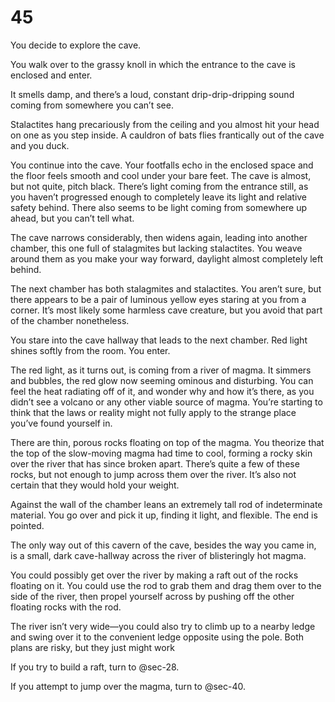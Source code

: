 # 45 {#sec-45}

You decide to explore the cave. 

You walk over to the grassy knoll in which the entrance to the cave is enclosed and enter.

It smells damp, and there’s a loud, constant drip-drip-dripping sound coming from somewhere you can’t see. 

Stalactites hang precariously from the ceiling and you almost hit your head on one as you step inside. A cauldron of bats flies frantically out of the cave and you duck. 

You continue into the cave. Your footfalls echo in the enclosed space and the floor feels smooth and cool under your bare feet. The cave is almost, but not quite, pitch black. There’s light coming from the entrance still, as you haven’t progressed enough to completely leave its light and relative safety behind. There also seems to be light coming from somewhere up ahead, but you can’t tell what. 

The cave narrows considerably, then widens again, leading into another chamber, this one full of stalagmites but lacking stalactites. You weave around them as you make your way forward, daylight almost completely left behind. 

The next chamber has both stalagmites and stalactites. You aren’t sure, but there appears to be a pair of luminous yellow eyes staring at you from a corner. It’s most likely some harmless cave creature, but you avoid that part of the chamber nonetheless. 

You stare into the cave hallway that leads to the next chamber. Red light shines softly from the room. You enter.

The red light, as it turns out, is coming from a river of magma. It simmers and bubbles, the red glow now seeming ominous and disturbing. You can feel the heat radiating off of it, and wonder why and how it’s there, as you didn’t see a volcano or any other viable source of magma. You’re starting to think that the laws or reality might not fully apply to the strange place you’ve found yourself in.

There are thin, porous rocks floating on top of the magma. You theorize that the top of the slow-moving magma had time to cool, forming a rocky skin over the river that has since broken apart. There’s quite a few of these rocks, but not enough to jump across them over the river. It’s also not certain that they would hold your weight. 

Against the wall of the chamber leans an extremely tall rod of indeterminate material. You go over and pick it up, finding it light, and flexible. The end is pointed.

The only way out of this cavern of the cave, besides the way you came in, is a small, dark cave-hallway across the river of blisteringly hot magma.

You could possibly get over the river by making a raft out of the rocks floating on it. You could use the rod to grab them and drag them over to the side of the river, then propel yourself across by pushing off the other floating rocks with the rod.

The river isn’t very wide—you could also try to climb up to a nearby ledge and swing over it to the convenient ledge opposite using the pole. Both plans are risky, but they just might work

If you try to build a raft, turn to @sec-28.

If you attempt to jump over the magma, turn to @sec-40.
